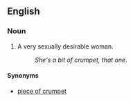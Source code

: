 ==English==

===Noun===
{{en-noun|head=[[bit]] of [[crumpet]]|bits of crumpet}}

# {{context|slang}} A very sexually desirable woman.
#: ''She's a bit of crumpet, that one''.

====Synonyms====
* [[piece of crumpet]]
